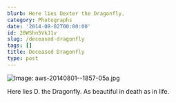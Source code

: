 ```yaml
---
blurb: Here lies Dexter the Dragonfly.
category: Photographs
date: '2014-08-02T00:00:00'
id: 20WShn5VkJ1v
slug: /deceased-dragonfly
tags: []
title: Deceased Dragonfly
type: post
---
```


![Image: aws-20140801--1857-05a.jpg](/aws-20140801--1857-05a.jpg) 

Here lies D. the Dragonfly. As beautiful in death as in life.